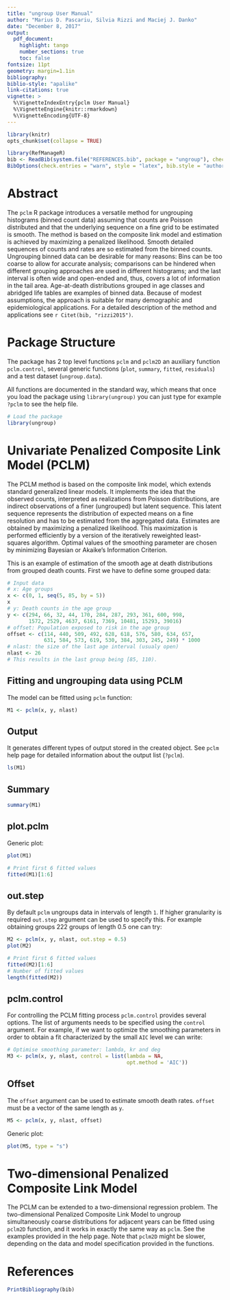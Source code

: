```yaml
---
title: "ungroup User Manual"
author: "Marius D. Pascariu, Silvia Rizzi and Maciej J. Danko"
date: "December 8, 2017"
output: 
  pdf_document:
    highlight: tango
    number_sections: true
    toc: false
fontsize: 11pt
geometry: margin=1.1in
bibliography: 
biblio-style: "apalike"
link-citations: true
vignette: >
  %\VignetteIndexEntry{pclm User Manual}
  %\VignetteEngine{knitr::rmarkdown}
  %\VignetteEncoding{UTF-8}
---
```


```r
library(knitr)
opts_chunk$set(collapse = TRUE)

library(RefManageR)
bib <- ReadBib(system.file("REFERENCES.bib", package = "ungroup"), check = "warn")
BibOptions(check.entries = "warn", style = "latex", bib.style = "authoryear")
```

# Abstract

The `pclm` R package introduces a versatile method for ungrouping histograms (binned count data) assuming that counts are Poisson distributed and that the underlying sequence on a fine grid to be estimated is smooth. The method is based on the composite link model and estimation is achieved by maximizing a penalized likelihood. Smooth detailed sequences of counts and rates are so estimated from the binned counts. Ungrouping binned data can be desirable for many reasons: Bins can be too coarse to allow for accurate analysis; comparisons can be hindered when different grouping approaches are used in different histograms; and the last interval is often wide and open-ended and, thus, covers a lot of information in the tail area. Age-at-death distributions grouped in age classes and abridged life tables are examples of binned data. Because of modest assumptions, the approach is suitable for many demographic and epidemiological applications. For a detailed description of the method and applications see `r Citet(bib, "rizzi2015")`.

# Package Structure  
The package has 2 top level functions `pclm` and `pclm2D` an auxiliary function `pclm.control`, several generic functions (`plot`, `summary`, `fitted`, `residuals`) and a test dataset (`ungroup.data`).

All functions are documented in the standard way, which means that once you load the package using `library(ungroup)` you can just type for example `?pclm` to see the help file.


```r
# Load the package
library(ungroup)
```

# Univariate Penalized Composite Link Model (PCLM)

The PCLM method is based on the composite link model, which extends standard generalized linear models. It implements the idea that the observed counts, interpreted as realizations from Poisson distributions, are indirect observations of a finer (ungrouped) but latent sequence. This latent sequence represents the distribution of expected means on a fine resolution and has to be estimated from the aggregated data. Estimates are obtained by maximizing a penalized likelihood. This maximization is performed efficiently by a version of the iteratively reweighted least-squares algorithm. Optimal values of the smoothing parameter are chosen by minimizing Bayesian or Akaike's Information Criterion.

This is an example of estimation of the smooth age at death distributions from grouped death counts. First we have to define some grouped data:

```r
# Input data  
# x: Age groups
x <- c(0, 1, seq(5, 85, by = 5))
x
# y: Death counts in the age group
y <- c(294, 66, 32, 44, 170, 284, 287, 293, 361, 600, 998,  
       1572, 2529, 4637, 6161, 7369, 10481, 15293, 39016)
# offset: Population exposed to risk in the age group
offset <- c(114, 440, 509, 492, 628, 618, 576, 580, 634, 657, 
            631, 584, 573, 619, 530, 384, 303, 245, 249) * 1000
# nlast: the size of the last age interval (usualy open)
nlast <- 26
# This results in the last group being [85, 110).
```

## Fitting and ungrouping data using PCLM
The model can be fitted using `pclm` function:
```r
M1 <- pclm(x, y, nlast)
```

## Output
It generates different types of output stored in the created object. See `pclm` help page for detailed information about the output list (`?pclm`). 
```r
ls(M1)
```

## Summary
```r
summary(M1)
```

## plot.pclm
Generic plot:
```r
plot(M1)

# Print first 6 fitted values
fitted(M1)[1:6]
```

## out.step

By default `pclm` ungroups data in intervals of length `1`. If higher granularity is required `out.step` argument can be used to specify this. For example obtaining groups 222 groups of length 0.5 one can try: 

```r
M2 <- pclm(x, y, nlast, out.step = 0.5)
plot(M2)
```

```r
# Print first 6 fitted values
fitted(M2)[1:6]
# Number of fitted values
length(fitted(M2))
```

## pclm.control

For controlling the PCLM fitting process `pclm.control` provides several options. The list of arguments needs to be specified using the `control` argument. For example, if we want to optimize the smoothing parameters in order to obtain a fit characterized by the small `AIC` level we can write:

```r
# Optimise smoothing parameter: lambda, kr and deg
M3 <- pclm(x, y, nlast, control = list(lambda = NA, 
                                       opt.method = 'AIC'))
```

## Offset
The `offset` argument can be used to estimate smooth death rates. `offset` must be a vector of the same length as `y`. 

```r
M5 <- pclm(x, y, nlast, offset)
```

Generic plot:
```r
plot(M5, type = "s")
```


# Two-dimensional Penalized Composite Link Model 

The PCLM can be extended to a two-dimensional regression problem. The two-dimensional Penalized Composite Link Model to ungroup simultaneously coarse distributions for adjacent years can be fitted using `pclm2D` function, and it works in exactly the same way as `pclm`. See the examples provided in the help page. Note that `pclm2D` might be slower, depending on the data and model specification provided in the functions.


# References
```r
PrintBibliography(bib)
```
















